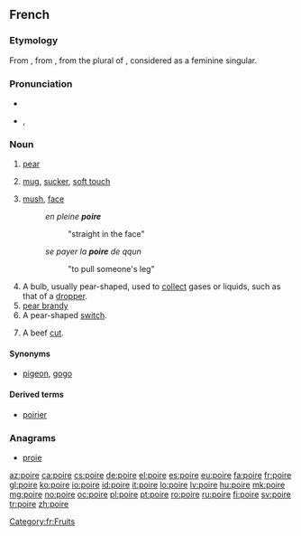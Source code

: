==French==

===Etymology===
From {{etyl|fro|fr}} {{term|peire|lang=fro}}, from {{etyl|VL.|fr}} {{term|pira|lang=la}}, from the plural of {{etyl|la|fr}} {{term|pirum|lang=la}}, considered as a feminine singular.

===Pronunciation===
* {{audio|Fr-poire.ogg|audio}}
* {{IPA|/pwaʁ/|lang=fr}}, {{X-SAMPA|/pwaR/}}

===Noun===
{{fr-noun|f}}

# [[pear]]
# {{colloquial|lang=fr}} [[mug]], [[sucker]], [[soft touch]]
# {{informal|lang=fr}} [[mush]], [[face]]
#: ''en pleine '''poire'''''
#:: "straight in the face"
#: ''se payer la '''poire''' de qqun''
#:: "to pull someone's leg"
# A bulb, usually pear-shaped, used to [[collect]] gases or liquids, such as that of a [[dropper]].
# [[pear brandy]]
# A pear-shaped [[switch]].
# {{context|butchery}} A beef [[cut]].

====Synonyms====
* {{sense|fool}} [[pigeon]], [[gogo]]

====Derived terms====
* [[poirier]]

===Anagrams===
* [[proie#French|proie]]

[[Category:fr:Fruits]]

[[az:poire]]
[[ca:poire]]
[[cs:poire]]
[[de:poire]]
[[el:poire]]
[[es:poire]]
[[eu:poire]]
[[fa:poire]]
[[fr:poire]]
[[gl:poire]]
[[ko:poire]]
[[io:poire]]
[[id:poire]]
[[it:poire]]
[[lo:poire]]
[[lv:poire]]
[[hu:poire]]
[[mk:poire]]
[[mg:poire]]
[[no:poire]]
[[oc:poire]]
[[pl:poire]]
[[pt:poire]]
[[ro:poire]]
[[ru:poire]]
[[fi:poire]]
[[sv:poire]]
[[tr:poire]]
[[zh:poire]]